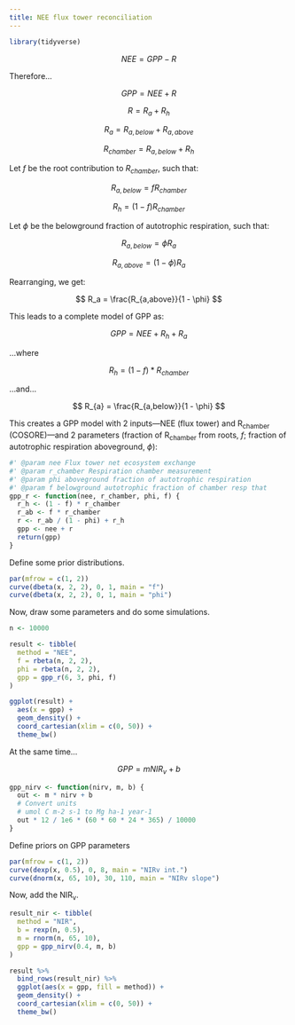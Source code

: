 ```yaml
---
title: NEE flux tower reconciliation
---
```


```r
library(tidyverse)
```

$$
NEE = GPP - R
$$

Therefore...

$$
GPP = NEE + R
$$

$$
R = R_a + R_h
$$

$$
R_a = R_{a,below} + R_{a,above}
$$

$$
R_{chamber} = R_{a,below} + R_h
$$

Let $f$ be the root contribution to $R_{chamber}$, such that:

$$
R_{a,below} = f R_{chamber}
$$

$$
R_h = (1 - f) R_{chamber}
$$

Let $\phi$ be the belowground fraction of autotrophic respiration, such that:

$$
R_{a,below} = \phi R_a
$$

$$
R_{a,above} = (1 - \phi) R_a
$$

Rearranging, we get:

$$
R_a = \frac{R_{a,above}}{1 - \phi}
$$

This leads to a complete model of GPP as:

$$
GPP = NEE + R_h + R_a
$$

...where

$$
R_h = (1 - f) * R_{chamber}
$$

...and...

$$
R_{a} = \frac{R_{a,below}}{1 - \phi}
$$

This creates a GPP model with 2 inputs---NEE (flux tower) and R~chamber~ (COSORE)---and 2 parameters (fraction of R~chamber~ from roots, $f$; fraction of autotrophic respiration aboveground, $\phi$):

```r
#' @param nee Flux tower net ecosystem exchange
#' @param r_chamber Respiration chamber measurement
#' @param phi aboveground fraction of autotrophic respiration
#' @param f belowground autotrophic fraction of chamber resp that 
gpp_r <- function(nee, r_chamber, phi, f) {
  r_h <- (1 - f) * r_chamber
  r_ab <- f * r_chamber
  r <- r_ab / (1 - phi) + r_h
  gpp <- nee + r
  return(gpp)
}
```

Define some prior distributions.

```r
par(mfrow = c(1, 2))
curve(dbeta(x, 2, 2), 0, 1, main = "f")
curve(dbeta(x, 2, 2), 0, 1, main = "phi")
```

Now, draw some parameters and do some simulations.

```r
n <- 10000

result <- tibble(
  method = "NEE",
  f = rbeta(n, 2, 2),
  phi = rbeta(n, 2, 2),
  gpp = gpp_r(6, 3, phi, f)
)

ggplot(result) +
  aes(x = gpp) +
  geom_density() +
  coord_cartesian(xlim = c(0, 50)) +
  theme_bw()
```

At the same time...

$$
GPP = m NIR_v + b
$$

```r
gpp_nirv <- function(nirv, m, b) {
  out <- m * nirv + b
  # Convert units
  # umol C m-2 s-1 to Mg ha-1 year-1
  out * 12 / 1e6 * (60 * 60 * 24 * 365) / 10000
}
```

Define priors on GPP parameters

```r
par(mfrow = c(1, 2))
curve(dexp(x, 0.5), 0, 8, main = "NIRv int.")
curve(dnorm(x, 65, 10), 30, 110, main = "NIRv slope")
```

Now, add the NIR~v~.

```r
result_nir <- tibble(
  method = "NIR",
  b = rexp(n, 0.5),
  m = rnorm(n, 65, 10),
  gpp = gpp_nirv(0.4, m, b)
)

result %>%
  bind_rows(result_nir) %>%
  ggplot(aes(x = gpp, fill = method)) +
  geom_density() +
  coord_cartesian(xlim = c(0, 50)) +
  theme_bw()
```
